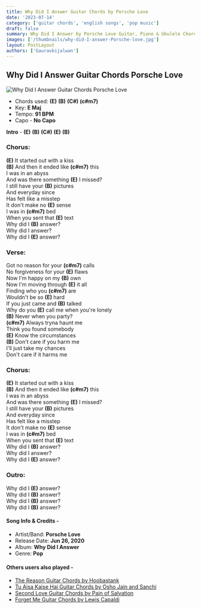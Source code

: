 ```yaml
---
title: Why Did I Answer Guitar Chords by Porsche Love
date: '2023-07-14'
category: ['guitar chords', 'english songs', 'pop music']
draft: false
summary: Why Did I Answer by Porsche Love Guitar, Piano & Ukulele Chords, Chords used - (E) (B) (C#) (c#m7),  Key - E major
images: ['/thumbnails/why-did-I-answer-Porsche-love.jpg']
layout: PostLayout
authors: ['Gauravbijalwan']
---
```


## Why Did I Answer Guitar Chords Porsche Love

![Why Did I Answer Guitar Chords Porsche Love](/thumbnails/why-did-I-answer-Porsche-love.jpg)

- Chords used: **(E)** **(B)** **(C#)** **(c#m7)**
- Key: **E Maj**
- Tempo: **91 BPM**
- Capo - **No Capo**

**Intro** - **(E)** **(B)** **(C#)** **(E)** **(B)**

### Chorus:

**(E)** It started out with a kiss\
**(B)** And then it ended like **(c#m7)** this\
I was in an abyss\
And was there something **(E)** I missed?\
I still have your **(B)** pictures\
And everyday since\
Has felt like a misstep\
It don't make no **(E)** sense\
I was in **(c#m7)** bed\
When you sent that **(E)** text\
Why did I **(B)** answer?\
Why did I answer?\
Why did I **(E)** answer?

### Verse:

Got no reason for your **(c#m7)** calls\
No forgiveness for your **(E)** flaws\
Now I'm happy on my **(B)** own\
Now I'm moving through **(E)** it all\
Finding who you **(c#m7)** are\
Wouldn't be so **(E)** hard\
If you just came and **(B)** talked\
Why do you **(E)** call me when you're lonely\
**(B)** Never when you party?\
**(c#m7)** Always tryna haunt me\
Think you found somebody\
**(E)** Know the circumstances\
**(B)** Don't care if you harm me\
I'll just take my chances\
Don't care if it harms me

### Chorus:

**(E)** It started out with a kiss\
**(B)** And then it ended like **(c#m7)** this\
I was in an abyss\
And was there something **(E)** I missed?\
I still have your **(B)** pictures\
And everyday since\
Has felt like a misstep\
It don't make no **(E)** sense\
I was in **(c#m7)** bed\
When you sent that **(E)** text\
Why did I **(B)** answer?\
Why did I answer?\
Why did I **(E)** answer?

### Outro:

Why did I **(E)** answer?\
Why did I **(B)** answer?\
Why did I **(B)** answer?\
Why did I **(B)** answer?

#### Song Info & Credits -

- Artist/Band: **Porsche Love**
- Release Date: **Jun 26, 2020**
- Album: **Why Did I Answer**
- Genre: **Pop**

#### Others users also played -

- [The Reason Guitar Chords by Hoobastank](https://www.chordsco.com/chords/the-reason-guitar-chords-by-hoobastank)
- [Tu Aisa Kaise Hai Guitar Chords by Osho Jain and Sanchi](https://www.chordsco.com/chords/tu-aisa-kaise-hai-guitar-chords-by-osho-jain-and-sanchi)
- [Second Love Guitar Chords by Pain of Salvation](https://www.chordsco.com/chords/second-love-guitar-chords-by-pain-of-salvation)
- [Forget Me Guitar Chords by Lewis Capaldi](https://www.chordsco.com/chords/forget-me-guitar-chords-by-lewis-capaldi)
